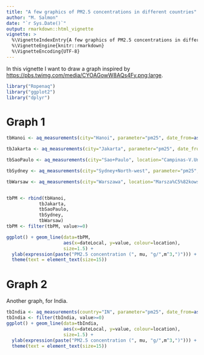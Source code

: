 ```yaml
---
title: "A few graphics of PM2.5 concentrations in different countries"
author: "M. Salmon"
date: "`r Sys.Date()`"
output: rmarkdown::html_vignette
vignette: >
  %\VignetteIndexEntry{A few graphics of PM2.5 concentrations in different countries}
  %\VignetteEngine{knitr::rmarkdown}
  %\VignetteEncoding{UTF-8}
---
```


In this vignette I want to draw a graph inspired by <https://pbs.twimg.com/media/CYOAGowW8AQs4Fy.png:large>.

```r
library("Ropenaq")
library("ggplot2")
library("dplyr")

```
# Graph 1

```r
tbHanoi <- aq_measurements(city="Hanoi", parameter="pm25", date_from=as.character(Sys.Date()-1), limit=1000)

tbJakarta <- aq_measurements(city="Jakarta", parameter="pm25", date_from=as.character(Sys.Date()-1), limit=1000)

tbSaoPaulo <- aq_measurements(city="Sao+Paulo", location="Campinas-V.Uni%C3%A3o", parameter="pm25", date_from=as.character(Sys.Date()-1), limit=1000)

tbSydney <- aq_measurements(city="Sydney+North-west", parameter="pm25", date_from=as.character(Sys.Date()-1), limit=1000)

tbWarsaw <- aq_measurements(city="Warszawa", location="Marsza%C5%82kowska", parameter="pm25", date_from=as.character(Sys.Date()-1), limit=1000)


tbPM <- rbind(tbHanoi,
            tbJakarta,
            tbSaoPaulo,
            tbSydney,
            tbWarsaw)
tbPM <- filter(tbPM, value>=0)

ggplot() + geom_line(data=tbPM,
                     aes(x=dateLocal, y=value, colour=location),
                     size=1.5) +
  ylab(expression(paste("PM2.5 concentration (", mu, "g/",m^3,")"))) +
  theme(text = element_text(size=15))

```

# Graph 2

Another graph, for India.

```r
tbIndia <- aq_measurements(country="IN", parameter="pm25", date_from=as.character(Sys.Date()-1), limit=1000)
tbIndia <- filter(tbIndia, value>=0)
ggplot() + geom_line(data=tbIndia,
                     aes(x=dateLocal, y=value, colour=location),
                     size=1.5) +
  ylab(expression(paste("PM2.5 concentration (", mu, "g/",m^3,")"))) +
  theme(text = element_text(size=15))
```
